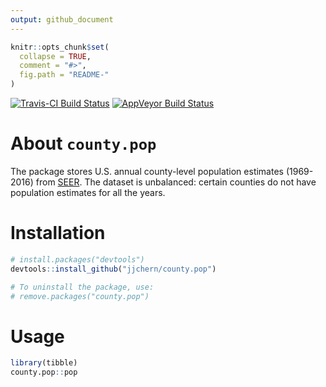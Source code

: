 ```yaml
---
output: github_document
---
```


<!-- README.md is generated from README.Rmd. Please edit that file -->

```r
knitr::opts_chunk$set(
  collapse = TRUE,
  comment = "#>",
  fig.path = "README-"
)
```

[![Travis-CI Build Status](https://travis-ci.org/jjchern/county.pop.svg?branch=master)](https://travis-ci.org/jjchern/county.pop)
[![AppVeyor Build Status](https://ci.appveyor.com/api/projects/status/github/jjchern/county.pop?branch=master&svg=true)](https://ci.appveyor.com/project/jjchern/county.pop)

# About `county.pop`

The package stores U.S. annual county-level population estimates (1969-2016) from [SEER](https://seer.cancer.gov/popdata/download.html). The dataset is unbalanced: 
certain counties do not have population estimates for all the years.

# Installation

```R
# install.packages("devtools")
devtools::install_github("jjchern/county.pop")

# To uninstall the package, use:
# remove.packages("county.pop")
```

# Usage

```r
library(tibble)
county.pop::pop
```

